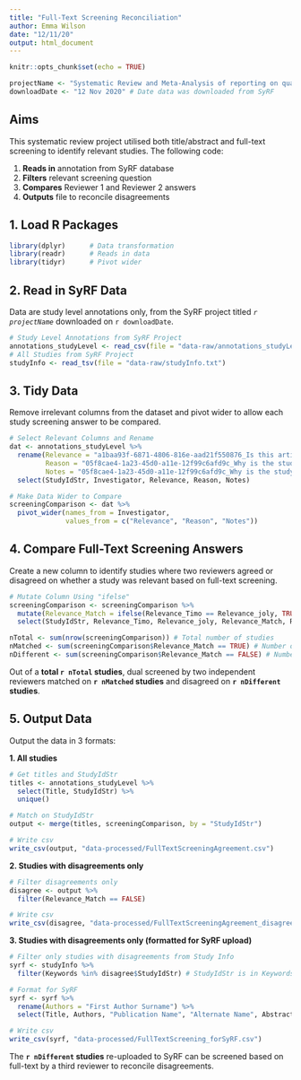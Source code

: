```yaml
---
title: "Full-Text Screening Reconciliation"
author: Emma Wilson
date: "12/11/20"
output: html_document
---
```


```r
knitr::opts_chunk$set(echo = TRUE)
```

```r
projectName <- "Systematic Review and Meta-Analysis of reporting on quality control standards and phenotypes of the basic cell model in brain cancer research: how reproducible is the field?" # Copied and pasted from SyRF
downloadDate <- "12 Nov 2020" # Date data was downloaded from SyRF
```

## Aims

This systematic review project utilised both title/abstract and full-text screening to identify relevant studies. The following code:

1. **Reads in** annotation from SyRF database
2. **Filters** relevant screening question
3. **Compares** Reviewer 1 and Reviewer 2 answers
4. **Outputs** file to reconcile disagreements

## 1. Load R Packages

```r
library(dplyr)      # Data transformation
library(readr)      # Reads in data
library(tidyr)      # Pivot wider
```

## 2. Read in SyRF Data
Data are study level annotations only, from the SyRF project titled *`r projectName`* downloaded on `r downloadDate`.

```r
# Study Level Annotations from SyRF Project
annotations_studyLevel <- read_csv(file = "data-raw/annotations_studyLevel_20201112.csv")
# All Studies from SyRF Project
studyInfo <- read_tsv(file = "data-raw/studyInfo.txt")
```


## 3. Tidy Data
Remove irrelevant columns from the dataset and pivot wider to allow each study screening answer to be compared.

```r
# Select Relevant Columns and Rename
dat <- annotations_studyLevel %>%
  rename(Relevance = "a1baa93f-6871-4806-816e-aad21f550876_Is this article relevant according to inclusion and exclusion criteria?",
         Reason = "05f8cae4-1a23-45d0-a11e-12f99c6afd9c_Why is the study not relevant?",
         Notes = "05f8cae4-1a23-45d0-a11e-12f99c6afd9c_Why is the study not relevant?_Notes") %>%
  select(StudyIdStr, Investigator, Relevance, Reason, Notes)

# Make Data Wider to Compare
screeningComparison <- dat %>%
  pivot_wider(names_from = Investigator,
              values_from = c("Relevance", "Reason", "Notes"))
```

## 4. Compare Full-Text Screening Answers
Create a new column to identify studies where two reviewers agreed or disagreed on whether a study was relevant based on full-text screening.

```r
# Mutate Column Using "ifelse"
screeningComparison <- screeningComparison %>%
  mutate(Relevance_Match = ifelse(Relevance_Timo == Relevance_joly, TRUE, FALSE)) %>%
  select(StudyIdStr, Relevance_Timo, Relevance_joly, Relevance_Match, Reason_Timo, Reason_joly, Notes_Timo, Notes_joly) # reorder the columns
```

```r
nTotal <- sum(nrow(screeningComparison)) # Total number of studies
nMatched <- sum(screeningComparison$Relevance_Match == TRUE) # Number of studies matching
nDifferent <- sum(screeningComparison$Relevance_Match == FALSE) # Number of studies with disagreement
```

Out of a **total `r nTotal` studies**, dual screened by two independent reviewers matched on **`r nMatched` studies** and disagreed on **`r nDifferent` studies**.

## 5. Output Data
Output the data in 3 formats:

**1. All studies**

```r
# Get titles and StudyIdStr
titles <- annotations_studyLevel %>%
  select(Title, StudyIdStr) %>%
  unique()

# Match on StudyIdStr
output <- merge(titles, screeningComparison, by = "StudyIdStr")

# Write csv
write_csv(output, "data-processed/FullTextScreeningAgreement.csv")
```

**2. Studies with disagreements only**

```r
# Filter disagreements only
disagree <- output %>%
  filter(Relevance_Match == FALSE)

# Write csv
write_csv(disagree, "data-processed/FullTextScreeningAgreement_disagreementsOnly.csv")
```

**3. Studies with disagreements only (formatted for SyRF upload)**

```r
# Filter only studies with disagreements from Study Info
syrf <- studyInfo %>%
  filter(Keywords %in% disagree$StudyIdStr) # StudyIdStr is in Keywords column

# Format for SyRF
syrf <- syrf %>%
  rename(Authors = "First Author Surname") %>%
  select(Title, Authors, "Publication Name", "Alternate Name", Abstract, Url, "Author Address", Year, DOI, Keywords, "Reference Type", "PDF Relative Path")

# Write csv
write_csv(syrf, "data-processed/FullTextScreening_forSyRF.csv")
```

The **`r nDifferent` studies** re-uploaded to SyRF can be screened based on full-text by a third reviewer to reconcile disagreements.